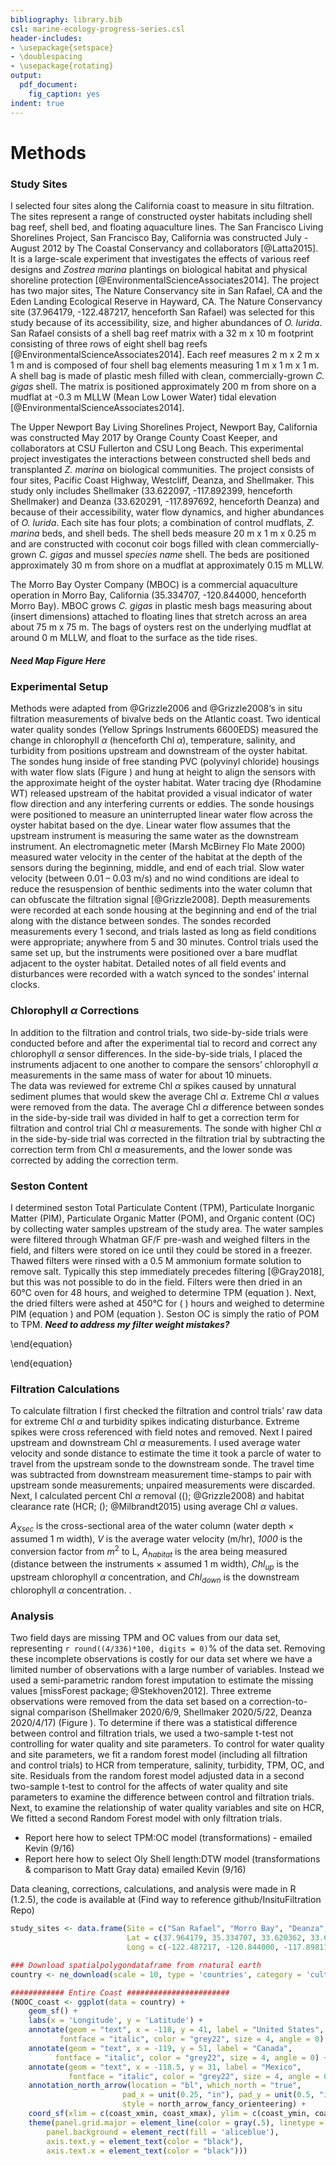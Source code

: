 ```yaml
---
bibliography: library.bib
csl: marine-ecology-progress-series.csl
header-includes: 
- \usepackage{setspace}
- \doublespacing
- \usepackage{rotating}
output:
  pdf_document:
    fig_caption: yes
indent: true
---
```


# Methods

### Study Sites
I selected four sites along the California coast to measure in situ filtration.
The sites represent a range of constructed oyster habitats including shell bag reef, shell bed, and floating aquaculture lines.
The San Francisco Living Shorelines Project, San Francisco Bay, California was constructed July - August 2012 by The Coastal Conservancy and collaborators [@Latta2015]. 
It is a large-scale experiment that investigates the effects of various reef designs and *Zostrea marina* plantings on biological habitat and physical shoreline protection [@EnvironmentalScienceAssociates2014]. 
The project has two major sites, The Nature Conservancy site in San Rafael, CA and the Eden Landing Ecological Reserve in Hayward, CA. 
The Nature Conservancy site (37.964179, -122.487217, henceforth San Rafael) was selected for this study because of its accessibility, size, and higher abundances of *O. lurida*. 
San Rafael consists of a shell bag reef matrix with a 32 m x 10 m footprint consisting of three rows of eight shell bag reefs [@EnvironmentalScienceAssociates2014]. 
Each reef measures 2 m x 2 m x 1 m  and is composed of four shell bag elements measuring 1 m x 1 m x 1 m. A shell bag is made of plastic mesh filled with clean, commercially-grown *C. gigas* shell. 
The matrix is positioned approximately 200 m from shore on a mudflat at -0.3 m MLLW (Mean Low Lower Water) tidal elevation [@EnvironmentalScienceAssociates2014]. 

The Upper Newport Bay Living Shorelines Project, Newport Bay, California was constructed May 2017 by Orange County Coast Keeper, and collaborators at CSU Fullerton and CSU Long Beach. 
This experimental project investigates the interactions between constructed shell beds and transplanted *Z. marina* on biological communities. 
The project consists of four sites, Pacific Coast Highway, Westcliff, Deanza, and Shellmaker. This study only includes Shellmaker (33.622097, -117.892399, henceforth Shellmaker) and Deanza (33.620291, -117.897692, henceforth Deanza) and because of their accessibility, water flow dynamics, and higher abundances of *O. lurida*. 
Each site has four plots; a combination of control mudflats, *Z. marina* beds, and shell beds. The shell beds measure 20 m x 1 m x 0.25 m and are constructed with coconut coir bogs filled with clean commercially-grown *C. gigas* and mussel *species name* shell. 
The beds are positioned approximately 30 m from shore on a mudflat at approximately 0.15 m MLLW.

The Morro Bay Oyster Company (MBOC) is a commercial aquaculture operation in Morro Bay, California (35.334707, -120.844000, henceforth Morro Bay). 
MBOC grows *C. gigas* in plastic mesh bags measuring about (insert dimensions) attached to floating lines that stretch across an area about 75 m x 75 m. 
The bags of oysters rest on the underlying mudflat at around 0 m MLLW, and float to the surface as the tide rises. 

##### Need Map Figure Here

### Experimental Setup
Methods were adapted from @Grizzle2006 and @Grizzle2008's in situ filtration measurements of bivalve beds on the Atlantic coast.
Two identical water quality sondes (Yellow Springs Instruments 6600EDS) measured the change in chlorophyll $\alpha$ (henceforth Chl $\alpha$), temperature, salinity, and turbidity from positions upstream and downstream of the oyster habitat. 
The sondes hung inside of free standing PVC (polyvinyl chloride) housings with water flow slats (Figure \ref{fig:fieldgear}) and hung at height to align the sensors with the approximate height of the oyster habitat. 
Water tracing dye (Rhodamine WT) released upstream of the habitat provided a visual indicator of water flow direction and any interfering currents or eddies.
The sonde housings were positioned to measure an uninterrupted linear water flow across the oyster habitat based on the dye.
Linear water flow assumes that the upstream instrument is measuring the same water as the downstream instrument.
An electromagnetic meter (Marsh McBirney Flo Mate 2000) measured water velocity in the center of the habitat at the depth of the sensors during the beginning, middle, and end of each trial. 
Slow water velocity (between 0.01 – 0.03 m/s) and no wind conditions are ideal to reduce the resuspension of benthic sediments into the water column that can obfuscate the filtration signal [@Grizzle2008].
Depth measurements were recorded at each sonde housing at the beginning and end of the trial along with the distance between sondes.
The sondes recorded measurements every 1 second, and trials lasted as long as field conditions were appropriate; anywhere from 5 and 30 minutes. 
Control trials used the same set up, but the instruments were positioned over a bare mudflat adjacent to the oyster habitat.
Detailed notes of all field events and disturbances were recorded with a watch synced to the sondes' internal clocks.

### Chlorophyll $\alpha$ Corrections
In addition to the filtration and control trials, two side-by-side trials were conducted before and after the experimental tial to record and correct any chlorophyll $\alpha$ sensor differences.
In the side-by-side trials, I placed the instruments adjacent to one another to compare the sensors' chlorophyll $\alpha$ measurements in the same mass of water for about 10 minuets.  
The data was reviewed for extreme Chl $\alpha$ spikes caused by unnatural sediment plumes that would skew the average Chl $\alpha$.
Extreme Chl $\alpha$ values were removed from the data.
The average Chl $\alpha$ difference between sondes in the side-by-side trail was divided in half to get a correction term for filtration and control trial Chl $\alpha$ measurements.
The sonde with higher Chl $\alpha$ in the side-by-side trial was corrected in the filtration trial by subtracting the correction term from Chl $\alpha$ measurements, and the lower sonde was corrected by adding the correction term.

\begin{figure}[h]
  \centering
  \includegraphics[width=0.5\textwidth]{Fieldwork instruments and gear copy.jpg}
  \caption{Two identical YSI 6600EDS water quality sondes were used to measure chlorophyll, temperature, salinity, and turbidity. The sondes were hung inside PVC housings to adjust the sensor depth in the water column. Water velocity measurements were taken with an Marsh McBirney Flo Mate 2000.}
  \label{fig:fieldgear}
\end{figure}

### Seston Content
I determined seston Total Particulate Content (TPM), Particulate Inorganic Matter (PIM), Particulate Organic Matter (POM), and Organic content (OC) by collecting water samples upstream of the study area. 
The water samples were filtered through Whatman GF/F pre-wash and weighed filters in the field, and filters were stored on ice until they could be stored in a freezer. 
Thawed filters were rinsed with a 0.5 M ammonium formate solution to remove salt. 
Typically this step immediately precedes filtering [@Gray2018], but this was not possible to do in the field. 
Filters were then dried in an 60&deg;C oven for 48 hours, and weighed to determine TPM (equation \ref{Eq:TPM}). 
Next, the dried filters were ashed at 450&deg;C for \( \leq 4 \) hours and weighed to determine PIM (equation \ref{Eq:PIM}) and POM (equation \ref{Eq:POM}). Seston OC is simply the ratio of POM to TPM.
***Need to address my filter weight mistakes?***

\begin{equation}
\label{Eq:TPM}
TPM (mg/L)= \frac{[Filter Dry Weight (g) - Filter Pre Weight (g)] \times \frac{100 mg}{L}}{Water sample volume (mL) \times \frac{1 L}{1000 mL}} \
\end{equation}

\begin{equation}
\label{Eq:PIM}
PIM (mg/L)= \frac{[Filter Ash Weight (g) - Filter Pre Weight (g)] \times \frac{100 mg}{L}}{Water sample volume (ml)\times \frac{1 L}{1000 mL}} \
\end{equation}

\begin{equation}
\label{Eq:POM}
POM (mg/L) = TPM (mg/L) - PIM (mg/L)
\end{equation}

### Filtration Calculations
To calculate filtration I first checked the filtration and control trials' raw data for extreme Chl $\alpha$ and turbidity spikes indicating disturbance.
Extreme spikes were cross referenced with field notes and removed.
Next I paired upstream and downstream Chl $\alpha$ measurements. 
I used average water velocity and sonde distance to estimate the time it took a parcle of water to travel from the upstream sonde to the downstream sonde. 
The travel time was subtracted from downstream measurement time-stamps to pair with upstream sonde measurements; unpaired measurements were discarded. 
Next, I calculated percent Chl $\alpha$ removal (\(\autoref{Eq:PrctChl}\); @Grizzle2008) and habitat clearance rate (HCR; \(\autoref{Eq:Lhrm2}\); @Milbrandt2015) using average Chl $\alpha$ values. 

\begin{equation}
\label{Eq:PrctChl}
\% Chl\alpha Removal = \frac{Chl_{up} - Chl_{down}}{Chl_{up}} \times 100
\end{equation}

\begin{equation}
\label{Eq:Lhrm2}
HFR (Lhr^{-1}m^2) = \frac{A_{Xsec} \times V \times 1000}{A_{habitat}} \times \frac{Chl_{up} - Chl_{down}}{Chl_{up}}
\end{equation}

$A_{Xsec}$ is the cross-sectional area of the water column (water depth $\times$ assumed 1 m width), *V* is the average water velocity (m/hr), *1000* is the conversion factor from $m^2$ to L, $A_{habitat}$ is the area being measured (distance between the instruments $\times$ assumed 1 m width), $Chl_{up}$ is the upstream chlorophyll $\alpha$ concentration, and $Chl_{down}$ is the downstream chlorophyll $\alpha$ concentration.
.

### Analysis

Two field days are missing TPM and OC values from our data set, representing `r round((4/336)*100, digits = 0)`% of the data set. 
Removing these incomplete observations is costly for our data set where we have a limited number of observations with a large number of variables. 
Instead we used a semi-parametric random forest imputation to estimate the missing values [missForest package; @Stekhoven2012].
Three extreme observations were removed from the data set based on a correction-to-signal comparison (Shellmaker 2020/6/9, Shellmaker 2020/5/22, Deanza 2020/4/17) (Figure \ref{SbsCorr_ChlDiff_graph}).
To determine if there was a statistical difference between control and filtration trials, we used a two-sample t-test not controlling for water quality and site parameters.
To control for water quality and site parameters, we fit a random forest model (including all filtration and control trials) to HCR from temperature, salinity, turbidity, TPM, OC, and site.
Residuals from the random forest model adjusted data in a second two-sample t-test to control for the affects of water quality and site parameters to examine the difference between control and filtration trials.
Next, to examine the relationship of water quality variables and site on HCR, We fitted a second Random Forest model with only filtration trials.

* Report here how to select TPM:OC model (transformations) - emailed Kevin (9/16)
* Report here how to select Oly Shell length:DTW model (transformations & comparison to Matt Gray data) emailed Kevin (9/16)

Data cleaning, corrections, calculations, and analysis were made in R (1.2.5), the code is available at (Find way to reference github/InsituFiltration Repo)

```r
study_sites <- data.frame(Site = c("San Rafael", "Morro Bay", "Deanza", "Shellmaker"),
                          Lat = c(37.964179, 35.334707, 33.620362, 33.622098),
                          Long = c(-122.487217, -120.844000, -117.898110, -117.892408))

### Download spatialpolygondataframe from rnatural earth
country <- ne_download(scale = 10, type = 'countries', category = 'cultural', returnclass = 'sf')

############ Entire Coast #######################
(NOOC_coast <- ggplot(data = country) +
    geom_sf() +
    labs(x = 'Longitude', y = 'Latitude') +
    annotate(geom = "text", x = -118, y = 41, label = "United States", 
           fontface = "italic", color = "grey22", size = 4, angle = 0) +
    annotate(geom = "text", x = -119, y = 51, label = "Canada", 
          fontface = "italic", color = "grey22", size = 4, angle = 0) +
    annotate(geom = "text", x = -118.5, y = 31, label = "Mexico", 
             fontface = "italic", color = "grey22", size = 4, angle = 0) +
    annotation_north_arrow(location = "bl", which_north = "true", 
                         pad_x = unit(0.25, "in"), pad_y = unit(0.5, "in"),
                         style = north_arrow_fancy_orienteering) +
    coord_sf(xlim = c(coast_xmin, coast_xmax), ylim = c(coast_ymin, coast_ymax), expand = FALSE) +
    theme(panel.grid.major = element_line(color = gray(.5), linetype = 'solid', size = 0.25), 
        panel.background = element_rect(fill = 'aliceblue'),
        axis.text.y = element_text(color = "black"),
        axis.text.x = element_text(color = "black")))
```

